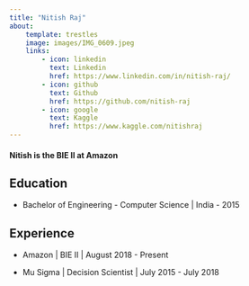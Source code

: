 ```yaml
---
title: "Nitish Raj"
about:
    template: trestles
    image: images/IMG_0609.jpeg
    links: 
        - icon: linkedin
          text: Linkedin
          href: https://www.linkedin.com/in/nitish-raj/
        - icon: github
          text: Github
          href: https://github.com/nitish-raj
        - icon: google
          text: Kaggle
          href: https://www.kaggle.com/nitishraj
---
```


#### Nitish is the BIE II at Amazon

## Education

- Bachelor of Engineering - Computer Science | India - 2015

## Experience

- Amazon | BIE II | August 2018 - Present

- Mu Sigma | Decision Scientist | July 2015 - July 2018